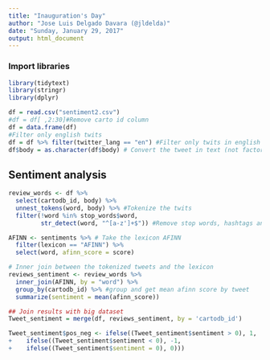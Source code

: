 ```yaml
---
title: "Inauguration's Day"
author: "Jose Luis Delgado Davara (@jldelda)"
date: "Sunday, January 29, 2017"
output: html_document
---
```


### Import libraries
```r
library(tidytext)
library(stringr)
library(dplyr)
```

```r
df = read.csv("sentiment2.csv")
#df = df[ ,2:30]#Remove carto id column
df = data.frame(df)
#Filter only english twits
df = df %>% filter(twitter_lang == "en") #Filter only twits in english
df$body = as.character(df$body) # Convert the tweet in text (not factor)
```

## Sentiment analysis
```r
review_words <- df %>%
  select(cartodb_id, body) %>%
  unnest_tokens(word, body) %>% #Tokenize the twits
  filter(!word %in% stop_words$word, 
         str_detect(word, "^[a-z']+$")) #Remove stop words, hashtags and mentions

AFINN <- sentiments %>% # Take the lexicon AFINN
  filter(lexicon == "AFINN") %>%
  select(word, afinn_score = score)

# Inner join between the tokenized tweets and the lexicon
reviews_sentiment <- review_words %>%
  inner_join(AFINN, by = "word") %>%
  group_by(cartodb_id) %>% #group and get mean afinn score by tweet 
  summarize(sentiment = mean(afinn_score))

## Join results with big dataset
Tweet_sentiment = merge(df, reviews_sentiment, by = 'cartodb_id')

Tweet_sentiment$pos_neg <- ifelse((Tweet_sentiment$sentiment > 0), 1, 
+    ifelse((Tweet_sentiment$sentiment < 0), -1,
+    ifelse((Tweet_sentiment$sentiment = 0), 0)))
```   

